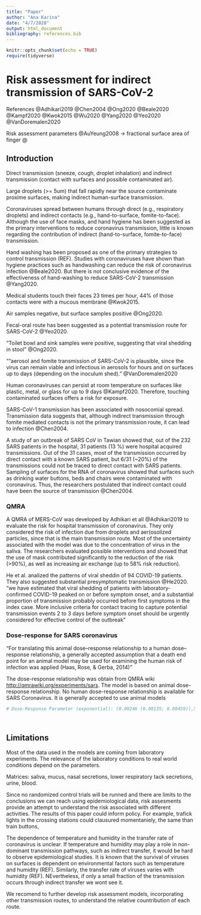 ```yaml
---
title: "Paper"
author: "Ana Karina"
date: "4/7/2020"
output: html_document
bibliography: references.bib
---
```


```r
knitr::opts_chunk$set(echo = TRUE)
require(tidyverse)
```

# Risk assessment for indirect transmission of SARS-CoV-2

References 
@Adhikari2019
@Chen2004
@Ong2020
@Beale2020
@Kampf2020
@Kwok2015
@Wu2020
@Yang2020
@Yeo2020
@VanDoremalen2020

Risk assessment parameters
@AuYeung2008  -> fractional surface area of finger
@

## Introduction

Direct transmission (sneeze, cough, droplet inhalation) and indirect transmission (contact with surfaces and possible contaminated air).

Large droplets (>= 5um) that fall rapidly near the source contaminate proxime surfaces, making indirect human-surface transmission. 

Coronaviruses spread between humans through direct (e.g., respiratory droplets) and indirect contacts (e.g., hand-to-surface, fomite-to-face). Although the use of face masks, and hand hygiene has been suggested as the primary interventions to reduce coronavirus transmission, little is known regarding the contribution of indirect (hand-to-surface, fomite-to-face) transmission. 

Hand washing has been proposed as one of the primary strategies to control transmission (REF). Studies with coronaviruses have shown than hygiene practices such as handwashing can reduce the risk of coronavirus infection @Beale2020. But there is not conclusive evidence of the effectiveness of hand-washing to reduce SARS-CoV-2 transmission @Yang2020.

Medical students touch their faces 23 times per hour, 44% of those contacts were with a mucous membrane @Kwok2015.

Air samples negative, but surface samples positive @Ong2020.

Fecal-oral route has been suggested as a potential transmission route for SARS-CoV-2 @Yeo2020.

“Toilet bowl and sink samples were positive, suggesting that viral shedding in stool” @Ong2020.

"“aerosol and fomite transmission of SARS-CoV-2 is plausible, since the virus can remain viable and infectious in aerosols for hours and on surfaces up to days (depending on the inoculum shed).” @VanDoremalen2020

Human coronaviruses can persist at room temperature on surfaces like plastic, metal, or glass for up to 9 days @Kampf2020. Therefore, touching contaminated surfaces offers a risk for exposure. 

SARS-CoV-1 transmission has been associated with nosocomial spread. Transmission data suggests that, although indirect transmission through fomite mediated contacts is not the primary transmission route, it can lead to infection @Chen2004.

A study of an outbreak of SARS CoV in Tawian showed that, out of the 232 SARS patients in the hospital, 31 patients (13 %)  were hospital acquired transmissions. Out of the 31 cases, most of the transmission occurred by direct contact with a known SARS patient, but 6/31 (~20%) of the transmissions could not be traced to direct contact with SARS patients. Sampling of surfaces for the RNA of coronavirus showed that surfaces such as drinking water buttons, beds and chairs were contaminated with coronavirus. Thus, the researchers postulated that indirect contact could have been the source of transmission @Chen2004.

### QMRA 
A QMRA of MERS-CoV was developed by Adhikari et all @Adhikari2019 to evaluate the risk for hospital transmission of coronavirus. They only considered the risk of infection due from droplets and aer(osolized particles, since that is the main transmission route. Most of the uncertainty associated with the model was due to the concentration of virus in the saliva. The researchers evaluated possible interventions and showed that the use of mask contributed significantly to the reduction of the risk (>90%), as well as increasing air exchange (up to 58% risk reduction).

He et al. analized the patterns of viral sheddin of 94 COVID-19 patients. They also suggested substantial presymptomatic transmission @He2020. "we have estimated that viral shedding of patients
with laboratory-confirmed COVID-19 peaked on or before symptom onset, and a substantial proportion of transmission probably occurred before first symptoms in the index case. More inclusive criteria for contact tracing to capture potential transmission events 2 to 3 days before symptom onset should be urgently considered for effective control of the outbreak"

### Dose-response for SARS coronavirus
“For translating this animal dose–response relationship to a human dose– response relationship, a generally accepted assumption that a death end point for an animal model may be used for examining the human risk of infection was applied (Haas, Rose, & Gerba, 2014)”

The dose-response relationship was obtain from QMRA wiki <http://qmrawiki.org/experiments/sars>. The model is based on animal dose-response relationship. No human dose-response relationship is available for SARS Coronavirus. It is generally accepted to use animal models 

\begin{equation}
P_{inf}=1 - e^{-kd}
\end{equation}


```r
# Dose-Response Parameter (exponential): (0.00246 (0.00135; 0.00459)),5th, 50th, and 95th percentile values, Huang (2013), wikiQMRA, 




```

## Limitations
Most of the data used in the models are coming from laboratory experiments. The relevance of the laboratory conditions to real world conditions depend on the parameters. 

Matrices: saliva, mucus, nasal secretions, lower respiratory tack secretions, urine, blood. 

Since no randomized control trials will be runned and there are limits to the conclusions we can reach using epidemiological data, risk assesments provide an attempt to understand the risk associated with different activities. The results of this paper could inform policy. For example, trafick lights in the crossing stations could clausured momentaniely, the same than train buttons, 

The dependence of temperature and humidity in the transfer rate of coronavirus is unclear. If temperature and humidity may play a role in non-dominant transmission pathways, such as indirect transfer, it would be hard to observe epidemiological studies. It is known that the survival of viruses on surfaces is dependent on environmental factors such as temperature and humidity (REF). Similarly, the transfer rate of viruses varies with humidity (REF). NEvertheless, if only a small fraction of the transmission occurs through indirect transfer we wont see it. 

We recomend to further develop risk assessment models, incorporating other transmission routes, to understand the relative countribution of each route. 





